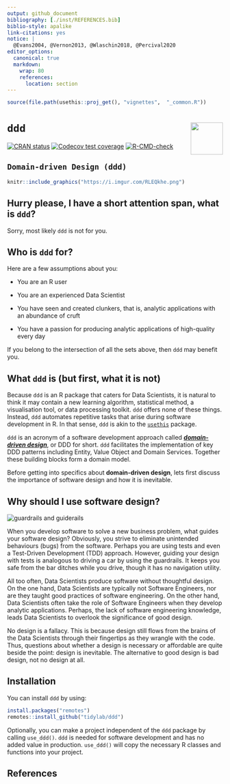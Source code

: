 ---
output: github_document
bibliography: [./inst/REFERENCES.bib]
biblio-style: apalike
link-citations: yes
notice: | 
  @Evans2004, @Vernon2013, @Wlaschin2018, @Percival2020 
editor_options: 
  canonical: true
  markdown: 
    wrap: 80
    references: 
      location: section
---

```{r, include = FALSE}
source(file.path(usethis::proj_get(), "vignettes",  "_common.R"))
```

# `ddd` <img src="https://raw.githubusercontent.com/tidylab/ddd/master/pkgdown/favicon/apple-touch-icon-120x120.png" align="right" height="75"/>

<!-- badges: start -->
[![CRAN
status](https://www.r-pkg.org/badges/version/ddd)](https://CRAN.R-project.org/package=ddd)
[![Codecov test coverage](https://codecov.io/gh/tidylab/ddd/branch/master/graph/badge.svg)](https://codecov.io/gh/tidylab/ddd?branch=master)
[![R-CMD-check](https://github.com/tidylab/ddd/workflows/R-CMD-check/badge.svg)](https://github.com/tidylab/ddd/actions)
<!-- badges: end -->

## `Domain-driven Design (ddd)`

```{r, echo = FALSE, out.width = "100%"}
knitr::include_graphics("https://i.imgur.com/RLEQkhe.png")
```

## Hurry please, I have a short attention span, what is `ddd`?

Sorry, most likely `ddd` is not for you.

## Who is `ddd` for?

Here are a few assumptions about you:

-   You are an R user

-   You are an experienced Data Scientist

-   You have seen and created clunkers, that is, analytic applications with an
    abundance of cruft

-   You have a passion for producing analytic applications of high-quality every
    day

If you belong to the intersection of all the sets above, then `ddd` may benefit
you.

## What `ddd` is (but first, what it is not)

Because `ddd` is an R package that caters for Data Scientists, it is natural to
think it may contain a new learning algorithm, statistical method, a
visualisation tool, or data processing toolkit. `ddd` offers none of these
things. Instead, `ddd` automates repetitive tasks that arise during software
development in R. In that sense, `ddd` is akin to the
[`usethis`](https://usethis.r-lib.org/) package.

`ddd` is an acronym of a software development approach called [***domain-driven
design***](https://en.wikipedia.org/wiki/Domain-driven_design), or DDD for
short. `ddd` facilitates the implementation of key DDD patterns including
Entity, Value Object and Domain Services. Together these building blocks form a
domain model.

Before getting into specifics about **domain-driven design**, lets first discuss
the importance of software design and how it is inevitable.

## Why should I use software design?

![](https://i.imgur.com/msQwsiU.png "guardrails and guiderails")

When you develop software to solve a new business problem, what guides your
software design? Obviously, you strive to eliminate unintended behaviours (bugs)
from the software. Perhaps you are using tests and even a Test-Driven
Development (TDD) approach. However, guiding your design with tests is analogous
to driving a car by using the guardrails. It keeps you safe from the bar ditches
while you drive, though it has no navigation utility.

All too often, Data Scientists produce software without thoughtful design. On
the one hand, Data Scientists are typically not Software Engineers, nor are they
taught good practices of software engineering. On the other hand, Data
Scientists often take the role of Software Engineers when they develop analytic
applications. Perhaps, the lack of software engineering knowledge, leads Data
Scientists to overlook the significance of good design. 
<!--While some Data Scientists are unaware of the concept, others may see any 
design process as an over-engineering task-->

No design is a fallacy. This is because design still flows from the brains of
the Data Scientists through their fingertips as they wrangle with the code.
Thus, questions about whether a design is necessary or affordable are quite
beside the point: design is inevitable. The alternative to good design is bad
design, not no design at all.

<!-- There common (guiderails) driven-desing approaches are Database-driven design, -->

<!-- Class-driven design and Domain-driven design. -->

<!-- Although each domain model is different, many patterns occur repeatedly. -->

## Installation

You can install `ddd` by using:

```{r, echo=TRUE, eval=FALSE}
install.packages("remotes")
remotes::install_github("tidylab/ddd")
```

Optionally, you can make a project independent of the `ddd` package by calling `use_ddd()`.
`ddd` is needed for software development and has no added value in production.
`use_ddd()` will copy the necessary R classes and functions into your project.

## References
